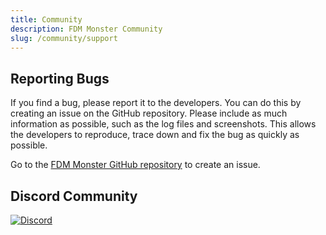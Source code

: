 ```yaml
---
title: Community
description: FDM Monster Community
slug: /community/support
---
```


## Reporting Bugs

If you find a bug, please report it to the developers. You can do this by creating an issue on the GitHub repository.
Please include as much information as possible, such as the log files and screenshots. This allows the developers to
reproduce, trace down and fix the bug as quickly as possible.

Go to the [FDM Monster GitHub repository](https://github.com/fdm-monster/fdm-monster/issues) to create an issue.

## Discord Community

[![Discord](https://img.shields.io/discord/864835453773807686?logo=discord)](https://discord.gg/mwA8uP8CMc)
